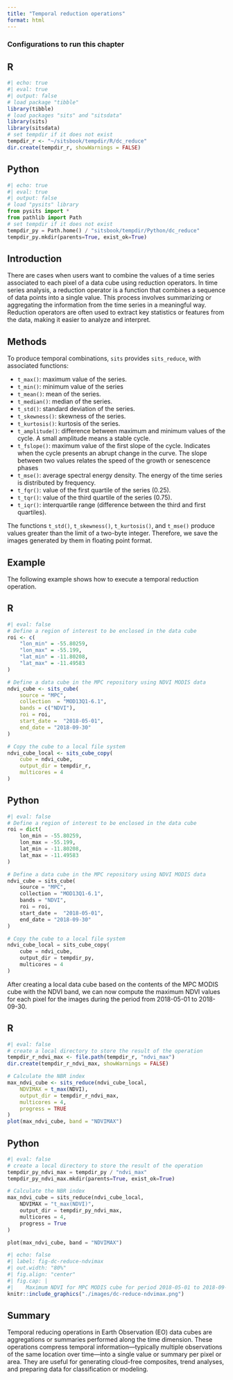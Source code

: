 ```yaml
---
title: "Temporal reduction operations"
format: html
---
```


### Configurations to run this chapter {-}

:::{.panel-tabset}
## R
```r
#| echo: true
#| eval: true
#| output: false
# load package "tibble"
library(tibble)
# load packages "sits" and "sitsdata"
library(sits)
library(sitsdata)
# set tempdir if it does not exist 
tempdir_r <- "~/sitsbook/tempdir/R/dc_reduce"
dir.create(tempdir_r, showWarnings = FALSE)
```
## Python
```python
#| echo: true
#| eval: true
#| output: false
# load "pysits" library
from pysits import *
from pathlib import Path
# set tempdir if it does not exist 
tempdir_py = Path.home() / "sitsbook/tempdir/Python/dc_reduce"
tempdir_py.mkdir(parents=True, exist_ok=True)
```
:::

## Introduction

There are cases when users want to combine the values of a time series associated to each pixel of a data cube using reduction operators. In time series analysis, a reduction operator is a function that combines a sequence of data points into a single value. This process involves summarizing or aggregating the information from the time series in a meaningful way. Reduction operators are often used to extract key statistics or features from the data, making it easier to analyze and interpret.

## Methods

To produce temporal combinations, `sits` provides `sits_reduce`, with associated functions: 

- `t_max()`: maximum value of the series.
- `t_min()`: minimum value of the series
- `t_mean()`: mean of the series.
- `t_median()`: median of the series.
- `t_std()`: standard deviation of the series.
- `t_skewness()`: skewness of the series.
- `t_kurtosis()`: kurtosis of the series.
- `t_amplitude()`: difference between maximum and minimum values of the cycle. A small amplitude means a stable cycle.
- `t_fslope()`: maximum value of the first slope of the cycle. Indicates when the cycle presents an abrupt change in the curve. The slope between two values relates the speed of the growth or senescence phases
- `t_mse()`: average spectral energy density. The energy of the time series is distributed by frequency.
- `t_fqr()`: value of the first quartile of the series (0.25).
- `t_tqr()`: value of the third quartile of the series (0.75).
- `t_iqr()`: interquartile range (difference between the third and first quartiles).

The functions `t_std()`, `t_skewness()`, `t_kurtosis()`, and `t_mse()` produce values greater than the limit of a two-byte integer. Therefore, we save the images generated by them in floating point format.

## Example

The following example shows how to execute a temporal reduction operation.

:::{.panel-tabset}
## R
```r
#| eval: false
# Define a region of interest to be enclosed in the data cube
roi <- c(
    "lon_min" = -55.80259, 
    "lon_max" = -55.199, 
    "lat_min" = -11.80208, 
    "lat_max" = -11.49583
)

# Define a data cube in the MPC repository using NDVI MODIS data
ndvi_cube <- sits_cube(
    source = "MPC",
    collection  = "MOD13Q1-6.1",
    bands = c("NDVI"),
    roi = roi,
    start_date =  "2018-05-01",
    end_date = "2018-09-30"
)

# Copy the cube to a local file system
ndvi_cube_local <- sits_cube_copy(
    cube = ndvi_cube,
    output_dir = tempdir_r,
    multicores = 4
)
```
## Python
```python
#| eval: false
# Define a region of interest to be enclosed in the data cube
roi = dict(
    lon_min = -55.80259, 
    lon_max = -55.199, 
    lat_min = -11.80208, 
    lat_max = -11.49583
)

# Define a data cube in the MPC repository using NDVI MODIS data
ndvi_cube = sits_cube(
    source = "MPC",
    collection = "MOD13Q1-6.1",
    bands = "NDVI",
    roi = roi,
    start_date =  "2018-05-01",
    end_date = "2018-09-30"
)

# Copy the cube to a local file system
ndvi_cube_local = sits_cube_copy(
    cube = ndvi_cube,
    output_dir = tempdir_py,
    multicores = 4
)
```
:::

After creating a local data cube based on the contents of the MPC MODIS cube with the NDVI band, we can now compute the maximum NDVI values for each pixel for the images during the period from 2018-05-01 to 2018-09-30. 

:::{.panel-tabset}
## R
```r
#| eval: false
# create a local directory to store the result of the operation
tempdir_r_ndvi_max <- file.path(tempdir_r, "ndvi_max")
dir.create(tempdir_r_ndvi_max, showWarnings = FALSE)

# Calculate the NBR index
max_ndvi_cube <- sits_reduce(ndvi_cube_local,
    NDVIMAX = t_max(NDVI),
    output_dir = tempdir_r_ndvi_max,
    multicores = 4,
    progress = TRUE
)
plot(max_ndvi_cube, band = "NDVIMAX")
```
## Python
```python
#| eval: false
# create a local directory to store the result of the operation
tempdir_py_ndvi_max = tempdir_py / "ndvi_max"
tempdir_py_ndvi_max.mkdir(parents=True, exist_ok=True)

# Calculate the NBR index
max_ndvi_cube = sits_reduce(ndvi_cube_local,
    NDVIMAX = "t_max(NDVI)",
    output_dir = tempdir_py_ndvi_max,
    multicores = 4,
    progress = True
)

plot(max_ndvi_cube, band = "NDVIMAX")
```
:::

```r
#| echo: false
#| label: fig-dc-reduce-ndvimax
#| out.width: "80%"
#| fig.align: "center"
#| fig.cap: | 
#|    Maximum NDVI for MPC MODIS cube for period 2018-05-01 to 2018-09-30.
knitr::include_graphics("./images/dc-reduce-ndvimax.png")
```

## Summary

Temporal reducing operations in Earth Observation (EO) data cubes are aggregations or summaries performed along the time dimension. These operations compress temporal information—typically multiple observations of the same location over time—into a single value or summary per pixel or area. They are useful for generating cloud-free composites, trend analyses, and preparing data for classification or modeling.
